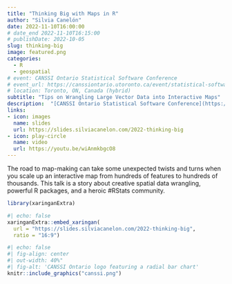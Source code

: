 ```yaml
---
title: "Thinking Big with Maps in R"
author: "Silvia Canelón"
date: 2022-11-10T16:00:00
# date_end 2022-11-10T16:15:00
# publishDate: 2022-10-05
slug: thinking-big
image: featured.png
categories:
  - R
  - geospatial
# event: CANSSI Ontario Statistical Software Conference
# event_url: https://canssiontario.utoronto.ca/event/statistical-software-conference/
# location: Toronto, ON, Canada (hybrid)
subtitle: "Tips on Wrangling Large Vector Data into Interactive Maps"
description:  "[CANSSI Ontario Statistical Software Conference](https://canssiontario.utoronto.ca/event/statistical-software-conference/) talk on interactive map-making with large vector data"
links:
- icon: images
  name: slides
  url: https://slides.silviacanelon.com/2022-thinking-big
- icon: play-circle
  name: video
  url: https://youtu.be/wiAnmkbgcO8
---
```


The road to map-making can take some unexpected twists and turns when you scale up an interactive map from hundreds of features to hundreds of thousands. This talk is a story about creative spatial data wrangling, powerful R packages, and a heroic #RStats community.

```r
library(xaringanExtra)
```

```r
#| echo: false
xaringanExtra::embed_xaringan(
  url = "https://slides.silviacanelon.com/2022-thinking-big",
  ratio = "16:9")
```


```r
#| echo: false
#| fig-align: center
#| out-width: 40%"
#| fig-alt: 'CANSSI Ontario logo featuring a radial bar chart'
knitr::include_graphics("canssi.png")
```
